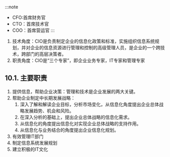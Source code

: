 
:::note
- CFO:首席财务官
- CTO：首席技术官
- COO：首席营运官
:::

1. 技术角度：CIO是负责制定企业的信息化政策和标准，实施组织信息系统规划，并对企业的信息资源进行管理和控制的高级管理人员，是企业的一个跨技术，跨部门的高层决策者。
2. 职责角度：CIO是“三个专家”，即企业业务专家，IT专家和管理专家

## 10.1. 主要职责
1. 提供信息，帮助企业决策：管理和技术是企业发展的两大关键。
2. 帮助企业制定中长期发展战略：
    1. 深入了解和解读企业目标，分析市场变化，从信息化角度提出企业总体战略发展趋势、机会和风险。
    2. 在深入分析的基础上，提出企业总体战略的信息化需求。
    3. 从信息化的角度提出信息化对实现企业总体战略的支持作用。
    4. 从信息化与业务结合的角度提出企业信息化规划。
3. 有效管理IT部门
4. 制定信息系统发展规划
5. 建立积极的IT文化
